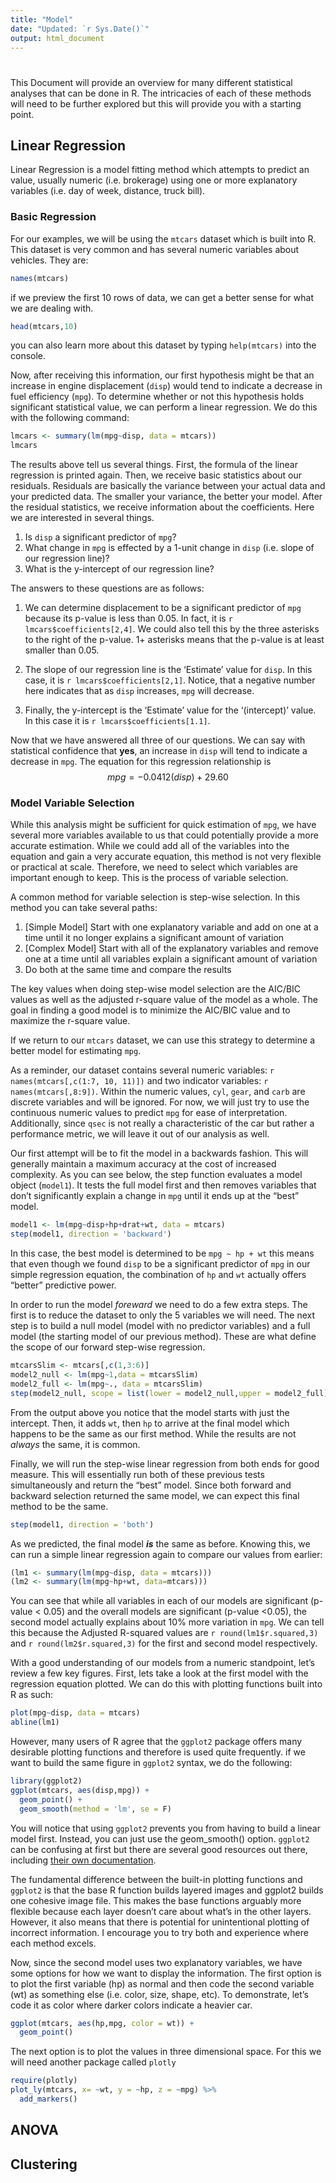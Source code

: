 ```yaml
---
title: "Model"
date: "Updated: `r Sys.Date()`"
output: html_document
---
```

# {.tabset .tabset-fade}

This Document will provide an overview for many different statistical analyses that can be done in R. The intricacies of each of these methods will need to be further explored but this will provide you with a starting point. 

## Linear Regression

Linear Regression is a model fitting method which attempts to predict an value, usually numeric (i.e. brokerage) using one or more explanatory variables (i.e. day of week, distance, truck bill).

### Basic Regression

For our examples, we will be using the `mtcars` dataset which is built into R. This dataset is very common and has several numeric variables about vehicles. They are: 

```r
names(mtcars)
```

if we preview the first 10 rows of data, we can get a better sense for what we are dealing with. 

```r
head(mtcars,10)
```

you can also learn more about this dataset by typing `help(mtcars)` into the console.

Now, after receiving this information, our first hypothesis might be that an increase in engine displacement (`disp`) would tend to indicate a decrease in fuel efficiency (`mpg`). To determine whether or not this hypothesis holds significant statistical value, we can perform a linear regression. We do this with the following command: 

```r
lmcars <- summary(lm(mpg~disp, data = mtcars))
lmcars
```

The results above tell us several things. First, the formula of the linear regression is printed again. Then, we receive basic statistics about our residuals. Residuals are basically the variance between your actual data and your predicted data. The smaller your variance, the better your model. After the residual statistics, we receive information about the coefficients. Here we are interested in several things. 

1. Is `disp` a significant predictor of `mpg`? 
2. What change in `mpg` is effected by a 1-unit change in `disp` (i.e. slope of our regression line)?
3. What is the y-intercept of our regression line? 

The answers to these questions are as follows: 

1. We can determine displacement to be a significant predictor of `mpg` because its p-value is less than 0.05. In fact, it is `r lmcars$coefficients[2,4]`. We could also tell this by the three asterisks to the right of the p-value. 1+ asterisks means that the p-value is at least smaller than 0.05. 

2. The slope of our regression line is the 'Estimate' value for `disp`. In this case, it is `r lmcars$coefficients[2,1]`. Notice, that a negative number here indicates that as `disp` increases, `mpg` will decrease.

3. Finally, the y-intercept is the 'Estimate' value for the '(intercept)' value. In this case it is `r lmcars$coefficients[1.1]`. 

Now that we have answered all three of our questions. We can say with statistical confidence that **yes**, an increase in `disp` will tend to indicate a decrease in `mpg`. The equation for this regression relationship is $$ mpg = -0.0412(disp) + 29.60 $$


### Model Variable Selection

While this analysis might be sufficient for quick estimation of `mpg`, we have several more variables available to us that could potentially provide a more accurate estimation. While we could add all of the variables into the equation and gain a very accurate equation, this method is not very flexible or practical at scale. Therefore, we need to select which variables are important enough to keep. This is the process of variable selection.

A common method for variable selection is step-wise selection. In this method you can take several paths: 

1. [Simple Model] Start with one explanatory variable and add on one at a time until it no longer explains a significant amount of variation
2. [Complex Model] Start with all of the explanatory variables and remove one at a time until all variables explain a significant amount of variation
3. Do both at the same time and compare the results

The key values when doing step-wise model selection are the AIC/BIC values as well as the adjusted r-square value of the model as a whole. The goal in finding a good model is to minimize the AIC/BIC value and to maximize the r-square value.

If we return to our `mtcars` dataset, we can use this strategy to determine a better model for estimating `mpg`. 

As a reminder, our dataset contains several numeric variables: `r names(mtcars[,c(1:7, 10, 11)])` and two indicator variables: `r names(mtcars[,8:9])`. Within the numeric values, `cyl`, `gear`, and `carb` are discrete variables and will be ignored. For now, we will just try to use the continuous numeric values to predict `mpg` for ease of interpretation. Additionally, since `qsec` is not really a characteristic of the car but rather a performance metric, we will leave it out of our analysis as well.

Our first attempt will be to fit the model in a backwards fashion. This will generally maintain a maximum accuracy at the cost of increased complexity. As you can see below, the step function evaluates a model object (`model1`). It tests the full model first and then removes variables that don't significantly explain a change in `mpg` until it ends up at the "best" model. 

```r
model1 <- lm(mpg~disp+hp+drat+wt, data = mtcars)
step(model1, direction = 'backward')
```

In this case, the best model is determined to be `mpg ~ hp + wt` this means that even though we found `disp` to be a significant predictor of `mpg` in our simple regression equation, the combination of `hp` and `wt` actually offers "better" predictive power.

In order to run the model *foreward* we need to do a few extra steps. The first is to reduce the dataset to only the 5 variables we will need. The next step is to build a null model (model with no predictor variables) and a full model (the starting model of our previous method). These are what define the scope of our forward step-wise regression. 

```r
mtcarsSlim <- mtcars[,c(1,3:6)]
model2_null <- lm(mpg~1,data = mtcarsSlim)
model2_full <- lm(mpg~., data = mtcarsSlim)
step(model2_null, scope = list(lower = model2_null,upper = model2_full), direction = 'forward')
```

From the output above you notice that the model starts with just the intercept. Then, it adds `wt`, then `hp` to arrive at the final model which happens to be the same as our first method. While the results are not *always* the same, it is common. 

Finally, we will run the step-wise linear regression from both ends for good measure. This will essentially run both of these previous tests simultaneously and return the "best" model. Since both forward and backward selection returned the same model, we can expect this final method to be the same. 
```r
step(model1, direction = 'both')
```

As we predicted, the final model _**is**_ the same as before. Knowing this, we can run a simple linear regression again to compare our values from earlier: 

```r
(lm1 <- summary(lm(mpg~disp, data = mtcars)))
(lm2 <- summary(lm(mpg~hp+wt, data=mtcars)))
```

You can see that while all variables in each of our models are significant (p-value < 0.05) and the overall models are significant (p-value <0.05), the second model actually explains about 10% more variation in `mpg`. We can tell this because the Adjusted R-squared values are `r round(lm1$r.squared,3)` and `r round(lm2$r.squared,3)` for the first and second model respectively. 

With a good understanding of our models from a numeric standpoint, let's review a few key figures. First, lets take a look at the first model with the regression equation plotted. We can do this with plotting functions built into R as such: 

```r
plot(mpg~disp, data = mtcars)
abline(lm1)
```

However, many users of R agree that the `ggplot2` package offers many desirable plotting functions and therefore is used quite frequently. if we want to build the same figure in `ggplot2` syntax, we do the following: 

```r
library(ggplot2)
ggplot(mtcars, aes(disp,mpg)) + 
  geom_point() +
  geom_smooth(method = 'lm', se = F)
```

You will notice that using `ggplot2` prevents you from having to build a linear model first. Instead, you can just use the geom_smooth() option. `ggplot2` can be confusing at first but there are several good resources out there, including [their own documentation](https://ggplot2.tidyverse.org/reference/). 

The fundamental difference between the built-in plotting functions and `ggplot2` is that the base R function builds layered images and ggplot2 builds one cohesive image file. This makes the base functions arguably more flexible because each layer doesn't care about what's in the other layers. However, it also means that there is potential for unintentional plotting of incorrect information. I encourage you to try both and experience where each method excels. 

Now, since the second model uses two explanatory variables, we have some options for how we want to display the information. The first option is to plot the first variable (hp) as normal and then code the second variable (wt) as something else (i.e. color, size, shape, etc). To demonstrate, let's code it as color where darker colors indicate a heavier car.

```r
ggplot(mtcars, aes(hp,mpg, color = wt)) +
  geom_point()
```

The next option is to plot the values in three dimensional space. For this we will need another package called `plotly`

```r
require(plotly)
plot_ly(mtcars, x= ~wt, y = ~hp, z = ~mpg) %>%
  add_markers()
```


## ANOVA


## Clustering

